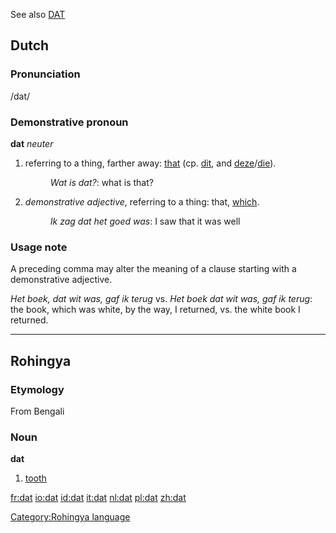 See also [[DAT]]
==Dutch==

===Pronunciation===
/dat/

===Demonstrative pronoun===
'''dat''' ''neuter''

# referring to a thing, farther away: [[that]] (cp. [[dit]], and [[deze]]/[[die]]).
#: ''Wat is dat?'': what is that?
# ''demonstrative adjective'', referring to a thing: that, [[which]].
#: ''Ik zag dat het goed was'': I saw that it was well

===Usage note===
A preceding comma may alter the meaning of a clause starting with a demonstrative adjective.

''Het boek, dat wit was, gaf ik terug'' vs. ''Het boek dat wit was, gaf ik terug'': the book, which was white, by the way, I returned, vs. the white book I returned.

----

==Rohingya==
===Etymology===
From Bengali
===Noun===
'''dat'''

# [[tooth]]

[[Category:Rohingya language]]

[[fr:dat]]
[[io:dat]]
[[id:dat]]
[[it:dat]]
[[nl:dat]]
[[pl:dat]]
[[zh:dat]]